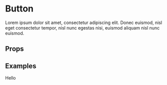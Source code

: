 
<Meta title="Components/Button" component={CounterButton} />

# Button

Lorem ipsum dolor sit amet, consectetur adipiscing elit. Donec euismod, nisl eget consectetur tempor, nisl nunc egestas nisi, euismod aliquam nisl nunc euismod.

## Props

<ArgsTable of={CounterButton} />

## Examples

<Canvas>
  <Story name="Default">
    <CounterButton>Hello</CounterButton>
  </Story>
</Canvas>
